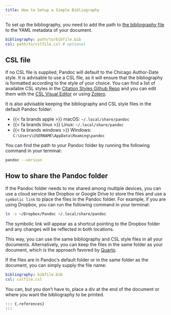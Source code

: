 ```yaml
---
title: How to Setup a Simple Bibliography
---
```


To set up the bibliography, you need to add the path to [the bibliography file](prime-matter.qmd) to the YAML metadata of your document.

```yaml
bibliography: path/to/bibfile.bib
csl: path/to/cslfile.csl # optional
```


::: {.callout-warning collapse=true}
## CSL file
If no CSL file is supplied, Pandoc will default to the Chicago Author-Date style. It is advisable to use a CSL file, as it will ensure that the bibliography is formatted according to the style of your choice. You can find a list of available CSL styles in the [Citation Styles Github Repo](https://github.com/citation-style-language/styles) and you can edit them with the [CSL Visual Editor](https://editor.citationstyles.org/visualEditor/) or using [Zotero](https://www.zotero.org/support/dev/citation_styles/style_editing_step-by-step).
:::


It is also advisable keeping the bibliography and CSL style files in the default Pandoc folder:

-  {{< fa brands apple >}} macOS: `~/.local/share/pandoc`
 - {{< fa brands linux >}} Linux: `~/.local/share/pandoc`
 - {{< fa brands windows >}} Windows: `C:\Users\USERNAME\AppData\Roaming\pandoc`

You can find the path to your Pandoc folder by running the following command in your terminal:

```bash
pandoc --version
```

::: {.callout-tip collapse=true}
## How to share the Pandoc folder
If the Pandoc folder needs to me shared among multiple devices, you can use a cloud service like Dropbox or Google Drive to store the files and use a `symbolic link` to place the files in the Pandoc folder. For example, if you are using Dropbox, you can run the following command in your terminal:

```bash
ln -s ~/Dropbox/Pandoc ~/.local/share/pandoc
```

The symbolic link will appear as a shortcut pointing to the Dropbox folder and any changes will be reflected in both locations.
:::


This way, you can use the same bibliography and CSL style files in all your documents. Alternatively, you can keep the files in the same folder as your document, which  is the approach favored by [Quarto](https://quarto.org/docs/projects/quarto-projects.html).

If the files are in Pandoc's default folder or in the same folder as the document, you can simply supply the file name:

```yaml
bibliography: bibfile.bib
csl: cslfile.csl
```

You can, but you don't have to, place a div at the end of the document or where you want the bibliography to be printed.

```markdown
::: {.references}
:::
```
